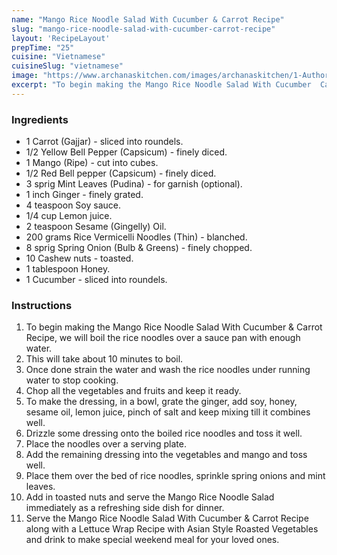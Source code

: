 ---
name: "Mango Rice Noodle Salad With Cucumber & Carrot Recipe"
slug: "mango-rice-noodle-salad-with-cucumber-carrot-recipe"
layout: 'RecipeLayout'
prepTime: "25"
cuisine: "Vietnamese"
cuisineSlug: "vietnamese"
image: "https://www.archanaskitchen.com/images/archanaskitchen/1-Author/sibyl-archanaskitchen.com/Mango_Rice_Noodle_Salad_With_Cucumber__Carrot_Recipe_1600.jpg"
excerpt: "To begin making the Mango Rice Noodle Salad With Cucumber  Carrot Recipe, we will boil the rice noodles over a sauce pan with enough water"
---

### Ingredients

- 1 Carrot (Gajjar) - sliced into roundels.
- 1/2 Yellow Bell Pepper (Capsicum) - finely diced.
- 1 Mango (Ripe) - cut into cubes.
- 1/2 Red Bell pepper (Capsicum) - finely diced.
- 3 sprig Mint Leaves (Pudina) - for garnish (optional).
- 1 inch Ginger - finely grated.
- 4 teaspoon Soy sauce.
- 1/4 cup Lemon juice.
- 2 teaspoon Sesame (Gingelly) Oil.
- 200 grams Rice Vermicelli Noodles (Thin) - blanched.
- 8 sprig Spring Onion (Bulb & Greens) - finely chopped.
- 10 Cashew nuts - toasted.
- 1 tablespoon Honey.
- 1 Cucumber - sliced into roundels.

### Instructions

1. To begin making the Mango Rice Noodle Salad With Cucumber & Carrot Recipe, we will boil the rice noodles over a sauce pan with enough water.
1. This will take about 10 minutes to boil.
1. Once done strain the water and wash the rice noodles under running water to stop cooking.
1. Chop all the vegetables and fruits and keep it ready.
1. To make the dressing, in a bowl, grate the ginger, add soy, honey, sesame oil, lemon juice, pinch of salt and keep mixing till it combines well.
1. Drizzle some dressing onto the boiled rice noodles and toss it well.
1. Place the noodles over a serving plate.
1. Add the remaining dressing into the vegetables and mango and toss well.
1. Place them over the bed of rice noodles, sprinkle spring onions and mint leaves.
1. Add in toasted nuts and serve the Mango Rice Noodle Salad immediately as a refreshing side dish for dinner.
1. Serve the Mango Rice Noodle Salad With Cucumber & Carrot Recipe along with a Lettuce Wrap Recipe with Asian Style Roasted Vegetables and drink to make special weekend meal for your loved ones.
